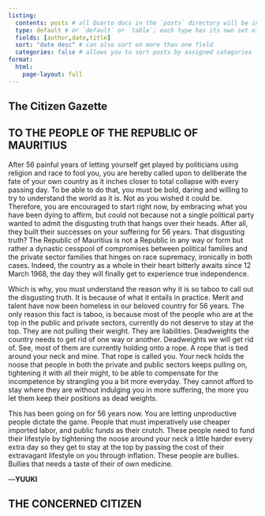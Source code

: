 ```yaml
---
listing: 
  contents: posts # all Quarto docs in the `posts` directory will be included on your listing page
  type: default # or `default` or `table`; each type has its own set of yaml options to include
  fields: [author,date,title]
  sort: "date desc" # can also sort on more than one field
  categories: false # allows you to sort posts by assigned categories
format: 
  html:
    page-layout: full
---
```


:::{.box .bs-right}

# The Citizen Gazette
:::

:::{.box .bs-bottom .ji}
:::{.center}
## TO THE PEOPLE OF THE REPUBLIC OF MAURITIUS   
:::
After 56 painful years of letting yourself get played by politicians using religion and race to fool you, you are hereby called upon to deliberate the fate of your own country as it inches closer to total collapse with every passing day. To be able to do that, you must be bold, daring and willing to try to understand the world as it is. Not as you wished it could be. Therefore, you are encouraged to start right now, by embracing what you have been dying to affirm, but could not because not a single political party wanted to admit the disgusting truth that hangs over their heads. After all, they built their successes on your suffering for 56 years. That disgusting truth? The Republic of Mauritius is not a Republic in any way or form but rather a dynastic cesspool of compromises between political families and the private sector families that hinges on race supremacy, ironically in both cases. Indeed, the country as a whole in their heart bitterly awaits since 12 March 1968, the day they will finally get to experience true independence.

Which is why, you must understand the reason why it is so taboo to call out the disgusting truth. It is because of what it entails in practice. Merit and talent have now been homeless in our beloved country for 56 years. The only reason this fact is taboo, is because most of the people who are at the top in the public and private sectors, currently do not deserve to stay at the top. They are not pulling their weight. They are liabilities. Deadweights the country needs to get rid of one way or another. Deadweights we will get rid of. See, most of them are currently holding onto a rope. A rope that is tied around your neck and mine. That rope is called you. Your neck holds the noose that people in both the private and public sectors keeps pulling on, tightening it with all their might, to be able to compensate for the incompetence by strangling you a bit more everyday. They cannot afford to stay where they are without indulging you in more suffering, the more you let them keep their positions as dead weights. 

This has been going on for 56 years now. You are letting unproductive people dictate the game. People that must imperatively use cheaper imported labor, and public funds as their crutch. These people need to fund their lifestyle by tightening the noose around your neck a little harder every extra day so they get to stay at the top by passing the cost of their extravagant lifestyle on you through inflation. These people are bullies. Bullies that needs a taste of their of own medicine.

---**YUUKI**


:::

:::{.center .box .bs-right}
# THE CONCERNED CITIZEN
:::
